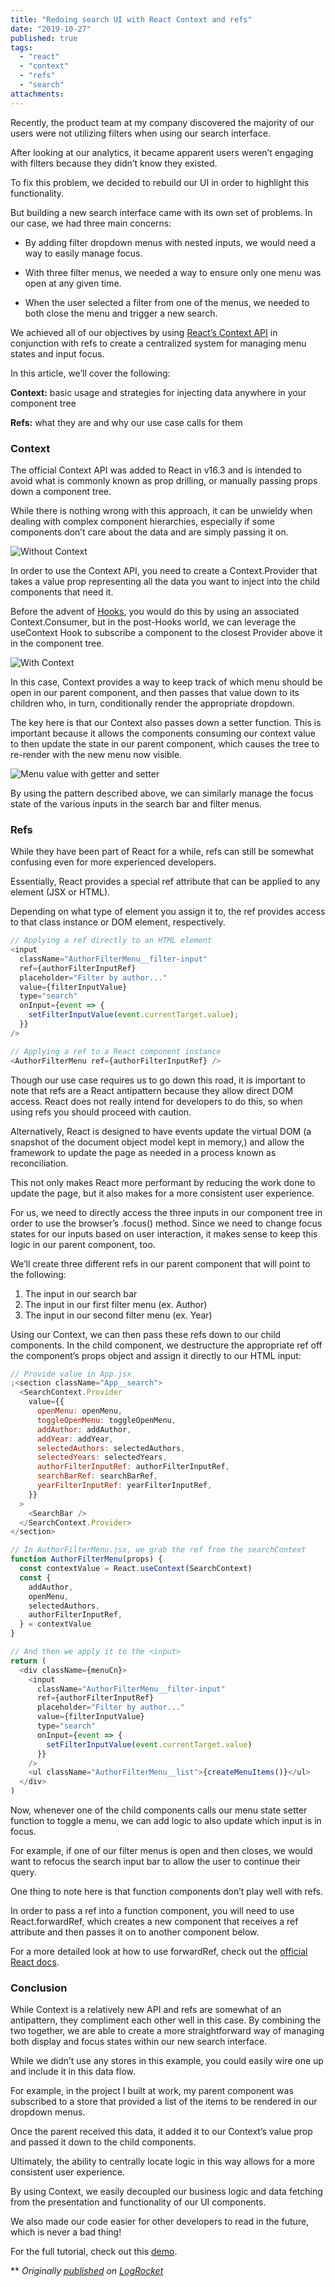 ```yaml
---
title: "Redoing search UI with React Context and refs"
date: "2019-10-27"
published: true
tags:
  - "react"
  - "context"
  - "refs"
  - "search"
attachments:
---
```


Recently, the product team at my company discovered the majority of our users were not utilizing filters when using our search interface.

After looking at our analytics, it became apparent users weren’t engaging with filters because they didn’t know they existed.

To fix this problem, we decided to rebuild our UI in order to highlight this functionality.

But building a new search interface came with its own set of problems. In our case, we had three main concerns:

- By adding filter dropdown menus with nested inputs, we would need a way to easily manage focus.

- With three filter menus, we needed a way to ensure only one menu was open at any given time.

- When the user selected a filter from one of the menus, we needed to both close the menu and trigger a new search.

We achieved all of our objectives by using [React’s Context API](https://blog.logrocket.com/how-and-when-to-use-reacts-new-context-api-b584e41b2704/) in conjunction with refs to create a centralized system for managing menu states and input focus.

In this article, we’ll cover the following:

**Context:** basic usage and strategies for injecting data anywhere in your component tree

**Refs:** what they are and why our use case calls for them

### Context

The official Context API was added to React in v16.3 and is intended to avoid what is commonly known as prop drilling, or manually passing props down a component tree.

While there is nothing wrong with this approach, it can be unwieldy when dealing with complex component hierarchies, especially if some components don’t care about the data and are simply passing it on.

![Without Context](https://drive.google.com/uc?export=view&id=1eJ_V1v65mDzlrjWftb6cHmGOPuHNBV6c)

In order to use the Context API, you need to create a Context.Provider that takes a value prop representing all the data you want to inject into the child components that need it.

Before the advent of [Hooks](https://blog.logrocket.com/frustrations-with-react-hooks/), you would do this by using an associated Context.Consumer, but in the post-Hooks world, we can leverage the useContext Hook to subscribe a component to the closest Provider above it in the component tree.

![With Context](https://drive.google.com/uc?export=view&id=12ib9i5CnTFI63l5iaVfQEff4na5Zr-oL)

In this case, Context provides a way to keep track of which menu should be open in our parent component, and then passes that value down to its children who, in turn, conditionally render the appropriate dropdown.

The key here is that our Context also passes down a setter function. This is important because it allows the components consuming our context value to then update the state in our parent component, which causes the tree to re-render with the new menu now visible.

![Menu value with getter and setter](https://drive.google.com/uc?export=view&id=1czOGG0jufp6UMXftWV3PXgRMvLpLH1fE)

By using the pattern described above, we can similarly manage the focus state of the various inputs in the search bar and filter menus.

### Refs

While they have been part of React for a while, refs can still be somewhat confusing even for more experienced developers.

Essentially, React provides a special ref attribute that can be applied to any element (JSX or HTML).

Depending on what type of element you assign it to, the ref provides access to that class instance or DOM element, respectively.

```javascript
// Applying a ref directly to an HTML element
<input
  className="AuthorFilterMenu__filter-input"
  ref={authorFilterInputRef}
  placeholder="Filter by author..."
  value={filterInputValue}
  type="search"
  onInput={event => {
    setFilterInputValue(event.currentTarget.value);
  }}
/>

// Applying a ref to a React component instance
<AuthorFilterMenu ref={authorFilterInputRef} />
```

Though our use case requires us to go down this road, it is important to note that refs are a React antipattern because they allow direct DOM access. React does not really intend for developers to do this, so when using refs you should proceed with caution.

Alternatively, React is designed to have events update the virtual DOM (a snapshot of the document object model kept in memory,) and allow the framework to update the page as needed in a process known as reconciliation.

This not only makes React more performant by reducing the work done to update the page, but it also makes for a more consistent user experience.

For us, we need to directly access the three inputs in our component tree in order to use the browser’s .focus() method. Since we need to change focus states for our inputs based on user interaction, it makes sense to keep this logic in our parent component, too.

We’ll create three different refs in our parent component that will point to the following:

1. The input in our search bar
2. The input in our first filter menu (ex. Author)
3. The input in our second filter menu (ex. Year)

Using our Context, we can then pass these refs down to our child components. In the child component, we destructure the appropriate ref off the component’s props object and assign it directly to our HTML input:

```javascript
// Provide value in App.jsx
;<section className="App__search">
  <SearchContext.Provider
    value={{
      openMenu: openMenu,
      toggleOpenMenu: toggleOpenMenu,
      addAuthor: addAuthor,
      addYear: addYear,
      selectedAuthors: selectedAuthors,
      selectedYears: selectedYears,
      authorFilterInputRef: authorFilterInputRef,
      searchBarRef: searchBarRef,
      yearFilterInputRef: yearFilterInputRef,
    }}
  >
    <SearchBar />
  </SearchContext.Provider>
</section>

// In AuthorFilterMenu.jsx, we grab the ref from the searchContext
function AuthorFilterMenu(props) {
  const contextValue = React.useContext(SearchContext)
  const {
    addAuthor,
    openMenu,
    selectedAuthors,
    authorFilterInputRef,
  } = contextValue
}

// And then we apply it to the <input>
return (
  <div className={menuCn}>
    <input
      className="AuthorFilterMenu__filter-input"
      ref={authorFilterInputRef}
      placeholder="Filter by author..."
      value={filterInputValue}
      type="search"
      onInput={event => {
        setFilterInputValue(event.currentTarget.value)
      }}
    />
    <ul className="AuthorFilterMenu__list">{createMenuItems()}</ul>
  </div>
)
```

Now, whenever one of the child components calls our menu state setter function to toggle a menu, we can add logic to also update which input is in focus.

For example, if one of our filter menus is open and then closes, we would want to refocus the search input bar to allow the user to continue their query.

One thing to note here is that function components don’t play well with refs.

In order to pass a ref into a function component, you will need to use React.forwardRef, which creates a new component that receives a ref attribute and then passes it on to another component below.

For a more detailed look at how to use forwardRef, check out the [official React docs](https://reactjs.org/docs/react-api.html#reactforwardref).

### Conclusion

While Context is a relatively new API and refs are somewhat of an antipattern, they compliment each other well in this case. By combining the two together, we are able to create a more straightforward way of managing both display and focus states within our new search interface.

While we didn’t use any stores in this example, you could easily wire one up and include it in this data flow.

For example, in the project I built at work, my parent component was subscribed to a store that provided a list of the items to be rendered in our dropdown menus.

Once the parent received this data, it added it to our Context’s value prop and passed it down to the child components.

Ultimately, the ability to centrally locate logic in this way allows for a more consistent user experience.

By using Context, we easily decoupled our business logic and data fetching from the presentation and functionality of our UI components.

We also made our code easier for other developers to read in the future, which is never a bad thing!

For the full tutorial, check out this [demo](https://codesandbox.io/s/laughing-lichterman-lxl1y).

\*\* _Originally [published](https://blog.logrocket.com/redoing-search-ui-with-react-context-and-refs/) on [LogRocket](https://logrocket.com/)_
